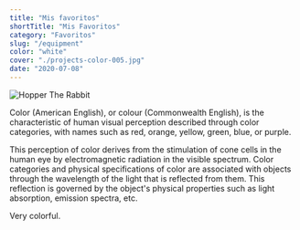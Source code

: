 ```yaml
---
title: "Mis favoritos"
shortTitle: "Mis Favoritos"
category: "Favoritos"
slug: "/equipment"
color: "white"
cover: "./projects-color-005.jpg"
date: "2020-07-08"
---
```


![Hopper The Rabbit](./projects-color-005.png)

Color (American English), or colour (Commonwealth English), is the characteristic of human visual perception described through color categories, with names such as red, orange, yellow, green, blue, or purple.

This perception of color derives from the stimulation of cone cells in the human eye by electromagnetic radiation in the visible spectrum. Color categories and physical specifications of color are associated with objects through the wavelength of the light that is reflected from them. This reflection is governed by the object's physical properties such as light absorption, emission spectra, etc.

Very colorful.
